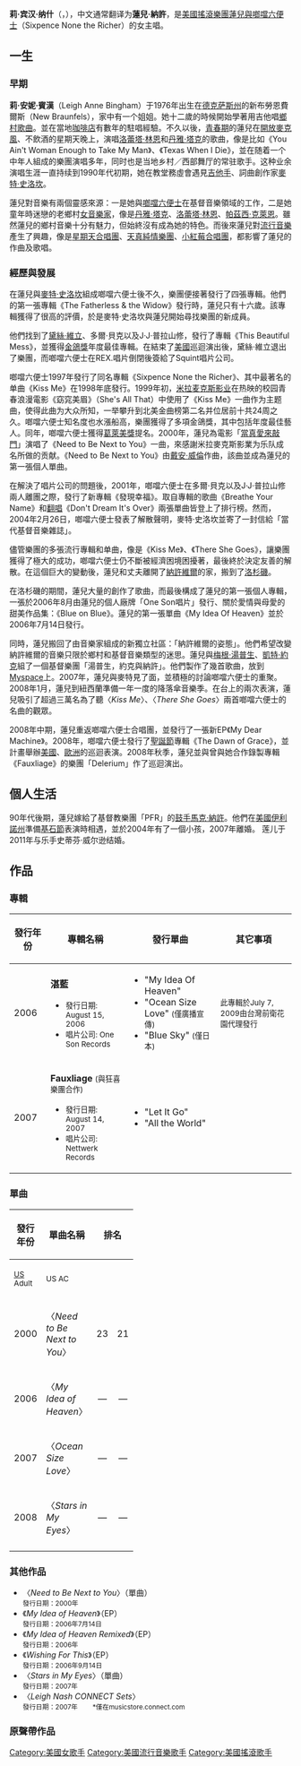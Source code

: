 {{藝人
| 姓名 = 蓮兒·納許
| 類型 = 女歌手
| 圖片 = 
| 圖片簡介 = 2015年的蓮兒
| 圖片尺寸 = 260
| 英文名 = [[w:Leigh_Nash|Leigh Bingham Nash]]
| 出生日期 = {{birth date and age|1976|6|27}}
| birth_place = {{USA}}[[德克薩斯州|德州]][[新布朗費爾斯_(德克薩斯州)|新布朗費爾斯]]
| 職業 = [[歌手|歌手]]，詞曲創作人，[[音樂家|音樂家]]
| 演奏樂器 = 歌唱
| 音樂類型 = [[輕搖滾|輕搖滾]]，[[流行|流行]]，[[獨立|獨立]]，[[搖滾|搖滾]]
| 活躍年代 = 1993年－現在
| 唱片公司 = One Son<BR>Nettwerk
| 網站 = http://leighnash.com leighnash.com
}}

'''莉·宾汉·纳什'''（{{lang-en|Leigh Bingham Nash}}，{{bd|1976年|6月27日|}}），中文通常翻译为'''蓮兒·納許'''，是[[美國|美國]][[搖滾|搖滾]][[樂團|樂團]][[蓮兒與啷噹六便士|蓮兒與啷噹六便士]]（Sixpence None the Richer）的女主唱。

== 一生 ==
=== 早期 ===
'''莉·安妮·賓漢'''（Leigh Anne Bingham）于1976年出生在[[德克萨斯州|德克萨斯州]]的新布勞恩費爾斯（New Braunfels），家中有一个姐姐。她十二歲的時候開始學著用吉他唱[[乡村音乐|鄉村歌曲]]。並在當地[[咖啡店|咖啡店]]有數年的駐唱經驗。不久以後，[[青春期|青春期]]的蓮兒在[[開放麥克風|開放麥克風]]、不飲酒的星期天晚上，演唱[[洛蕾塔·林恩|洛蕾塔·林恩]]和[[丹雅·塔克|丹雅·塔克]]的歌曲，像是比如《You Ain't Woman Enough to Take My Man》、《Texas When I Die》，並在随着一个中年人組成的樂團演唱多年，同时也是当地乡村／西部舞厅的常驻歌手。这种业余演唱生涯一直持续到1990年代初期，她在教堂務虛會遇見[[吉他手|吉他手]]、詞曲創作家[[麥特·史洛坎|麥特·史洛坎]]。

蓮兒對音樂有兩個靈感來源：一是她與[[啷噹六便士|啷噹六便士]]在基督音樂領域的工作，二是她童年時迷戀的老鄉村[[女音樂家|女音樂家]]，像是[[丹雅·塔克|丹雅·塔克]]、[[洛蕾塔·林恩|洛蕾塔·林恩]]、[[帕茲西·克萊恩|帕茲西·克萊恩]]。雖然蓮兒的鄉村音樂十分有魅力，但始終沒有成為她的特色。而後來蓮兒對[[流行音樂|流行音樂]]產生了興趣，像是[[星期天合唱團|星期天合唱團]]、[[天真純情樂團|天真純情樂團]]、[[小紅莓合唱團|小紅莓合唱團]]，都影響了蓮兒的作曲及歌唱。

=== 經歷與發展 ===
在蓮兒與[[麥特·史洛坎|麥特·史洛坎]]組成啷噹六便士後不久，樂團便接著發行了四張專輯。他們的第一張專輯《The Fatherless & the Widow》發行時，蓮兒只有十六歲。該專輯獲得了很高的評價，於是麥特·史洛坎與蓮兒開始尋找樂團的新成員。

他們找到了[[黛絲·維立|黛絲·維立]]、多爾·貝克以及J·J·普拉山修，發行了專輯《This Beautiful Mess》，並獲得[[金鴿獎|金鴿獎]]年度最佳專輯。在結束了[[美國|美國]]巡迴演出後，黛絲·維立退出了樂團，而啷噹六便士在REX.唱片倒閉後簽給了Squint唱片公司。

啷噹六便士1997年發行了同名專輯《Sixpence None the Richer》、其中最著名的单曲《Kiss Me》在1998年底發行。1999年初，[[米拉麦克斯影业|米拉麦克斯影业]]在热映的校园青春浪漫電影《窈窕美眉》（She's All That）中使用了《Kiss Me》一曲作为主题曲，使得此曲为大众所知，一举攀升到北美金曲榜第二名并位居前十共24周之久。啷噹六便士知名度也水漲船高，樂團獲得了多項金鴿獎，其中包括年度最佳藝人。同年，啷噹六便士獲得[[葛萊美獎|葛萊美獎]]提名。2000年，蓮兒為電影「[[當真愛來敲門|當真愛來敲門]]」演唱了《Need to Be Next to You》一曲，來感謝米拉麥克斯影業为乐队成名所做的贡献。《Need to Be Next to You》由[[戴安·威倫|戴安·威倫]]作曲，該曲並成為蓮兒的第一張個人單曲。

在解決了唱片公司的問題後，2001年，啷噹六便士在多爾·貝克以及J·J·普拉山修兩人離團之際，發行了新專輯《發現幸福》。取自專輯的歌曲《Breathe Your Name》和[[翻唱|翻唱]]《Don't Dream It's Over》兩張單曲皆登上了排行榜。然而，2004年2月26日，啷噹六便士發表了解散聲明，麥特·史洛坎並寄了一封信給「當代基督音樂雜誌」。

儘管樂團的多張流行專輯和单曲，像是《Kiss Me》、《There She Goes》，讓樂團獲得了極大的成功，啷噹六便士仍不斷被經濟困境困擾著，最後終於決定友善的解散。在這個巨大的變動後，蓮兒和丈夫離開了[[納許維爾|納許維爾]]的家，搬到了[[洛杉磯|洛杉磯]]。

在洛杉磯的期間，蓮兒大量的創作了歌曲，而最後構成了蓮兒的第一張個人專輯，一張於2006年8月由蓮兒的個人廠牌「One Son唱片」發行、關於愛情與母愛的甜美作品集：《Blue on Blue》。蓮兒的第一張單曲《My Idea Of Heaven》並於2006年7月14日發行。

同時，蓮兒搬回了由音樂家組成的新獨立社區：「納許維爾的姿態」。他們希望改變納許維爾的音樂只限於鄉村和基督音樂類型的迷思。蓮兒與[[梅根·湯普生|梅根·湯普生]]、[[凱特·約克|凱特·約克]]組了一個基督樂團「湯普生，約克與納許」。他們製作了幾首歌曲，放到[[Myspace|Myspace]]上。2007年，蓮兒與麥特見了面，並積極的討論啷噹六便士的重聚。2008年1月，蓮兒到紐西蘭準備一年一度的降落傘音樂季。在台上的兩次表演，蓮兒吸引了超過三萬名為了聽〈''Kiss Me''〉、〈''There She Goes''〉兩首啷噹六便士的名曲的觀眾。

2008年中期，蓮兒重返啷噹六便士合唱團，並發行了一張新EP《My Dear Machine》。2008年，啷噹六便士發行了[[聖誕節|聖誕節]]專輯《The Dawn of Grace》，並計畫舉辦[[美國|美國]]、[[歐洲|歐洲]]的巡迴表演。2008年秋季，蓮兒並與曾與她合作錄製專輯《Fauxliage》的樂團「Delerium」作了巡迴演出。

== 個人生活 ==
90年代後期，蓮兒嫁給了基督教樂團「PFR」的[[鼓手|鼓手]][[馬克·納許|馬克·納許]]。他們在[[美國|美國]][[伊利諾州|伊利諾州]]準備[[基石節|基石節]]表演時相遇，並於2004年有了一個小孩，2007年離婚。 莲儿于2011年与乐手史蒂芬·威尔逊结婚。

== 作品 ==
=== 專輯 ===
{| class="wikitable"
|-
! 發行年份
! 專輯名稱
! 發行單曲
! 其它事項
|-
| 2006 
| '''湛藍''' 
* <small>發行日期: August 15, 2006</small>
* <small>唱片公司: One Son Records </small>
| 
* "My Idea Of Heaven" 
* "Ocean Size Love" <small>(僅廣播宣傳)</small>
* "Blue Sky" <small>(僅日本)</small>
| 
<small>此專輯於July 7, 2009由台灣前衛花園代理發行</small>
|-
| 2007 
| '''Fauxliage''' <small>(與狂喜樂團合作)</small>
* <small>發行日期: August 14, 2007</small>
* <small>唱片公司: Nettwerk Records</small>
| 
* "Let It Go"
* "All the World"
|}

=== 單曲 ===
{| class="wikitable"
|- bgcolor="#CCCCCC"
! rowspan="2"| 發行<BR>年份
! rowspan="2"| 單曲名稱
! colspan="2" align="center"| 排名
! rowspan="2"| 收錄專輯
|-
!width="35"|<small>[[告示牌|US]] Adult</small>
!width="35"|<small>US AC</small>

|-
|rowspan="1"|2000
|align="left"|〈''Need to Be Next to You''〉
|align="center"|23
|align="center"|21
|align="left"|
|-
|align="left"|2006
|align="left"|〈''My Idea of Heaven''〉
|align="center"|—
|align="center"|—
|align="left"|《''湛藍''》
|-
|align="left"|2007
|align="left"|〈''Ocean Size Love''〉
|align="center"|—
|align="center"|—
|align="left"|《''湛藍''》
|-
|align="left"|2008
|align="left"|〈''Stars in My Eyes''〉
|align="center"|—
|align="center"|—
|align="left"|
|-
|}

=== 其他作品 ===
* 〈''Need to Be Next to You''〉（單曲）<BR><small>發行日期：2000年</small>
* 《''My Idea of Heaven''》（EP）<BR><small>發行日期：2006年7月14日</small>
* 《''My Idea of Heaven Remixed''》（EP）<BR><small>發行日期：2006年</small>
* 《''Wishing For This''》（EP）<BR><small>發行日期：2006年9月14日</small>
* 〈''Stars in My Eyes''〉（單曲）<BR><small>發行日期：2007年</small>
* 〈''Leigh Nash CONNECT Sets''〉<BR><small>發行日期：2007年　　 *僅在musicstore.connect.com</small>

=== 原聲帶作品 ===

{{Authority control}}
{{DEFAULTSORT:Nash, Leigh}}
[[Category:美國女歌手|Category:美國女歌手]]
[[Category:美國流行音樂歌手|Category:美國流行音樂歌手]]
[[Category:美國搖滾歌手|Category:美國搖滾歌手]]